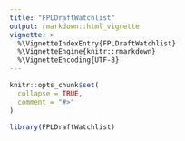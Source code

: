 ```yaml
---
title: "FPLDraftWatchlist"
output: rmarkdown::html_vignette
vignette: >
  %\VignetteIndexEntry{FPLDraftWatchlist}
  %\VignetteEngine{knitr::rmarkdown}
  %\VignetteEncoding{UTF-8}
---
```


```r
knitr::opts_chunk$set(
  collapse = TRUE,
  comment = "#>"
)
```

```r
library(FPLDraftWatchlist)
```
